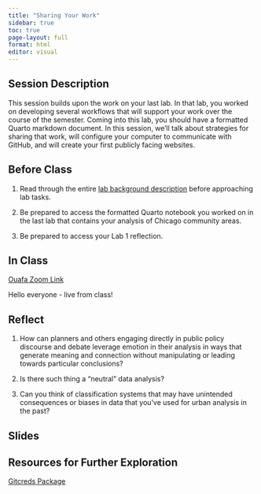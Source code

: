 ```yaml
---
title: "Sharing Your Work"
sidebar: true
toc: true
page-layout: full
format: html
editor: visual
---
```


## Session Description

This session builds upon the work on your last lab. In that lab, you worked on developing several workflows that will support your work over the course of the semester. Coming into this lab, you should have a formatted Quarto markdown document. In this session, we'll talk about strategies for sharing that work, will configure your computer to communicate with GitHub, and will create your first publicly facing websites.

## Before Class

1.  Read through the entire [lab background description](../assignments/labs/02_sharing/02_sharing.qmd) before approaching lab tasks.

2.  Be prepared to access the formatted Quarto notebook you worked on in the last lab that contains your analysis of Chicago community areas.

3.  Be prepared to access your Lab 1 reflection.

## In Class

[Ouafa Zoom Link](https://illinois.zoom.us/j/89412422533?pwd=WWJyNlA3WnYwQWs4UVFGSWJaenNydz09)

Hello everyone - live from class!

## Reflect

1.  How can planners and others engaging directly in public policy discourse and debate leverage emotion in their analysis in ways that generate meaning and connection without manipulating or leading towards particular conclusions?

2.  Is there such thing a "neutral" data analysis?

3.  Can you think of classification systems that may have unintended consequences or biases in data that you've used for urban analysis in the past?

## Slides

## Resources for Further Exploration

[Gitcreds Package](https://gitcreds.r-lib.org/index.html)
